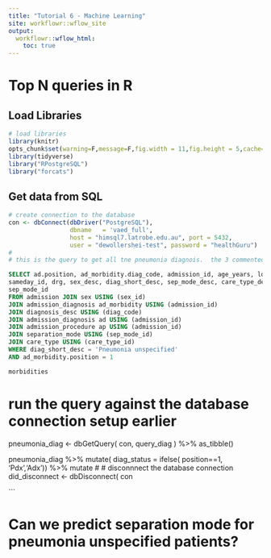 ```yaml
---
title: "Tutorial 6 - Machine Learning"
site: workflowr::wflow_site
output:
  workflowr::wflow_html:
    toc: true
---
```



# Top N queries in R


## Load Libraries


```r

# load libraries
library(knitr)
opts_chunk$set(warning=F,message=F,fig.width = 11,fig.height = 5,cache=F, echo=T)
library(tidyverse)
library("RPostgreSQL")
library("forcats")

```
## Get data from SQL

```r

# create connection to the database
con <- dbConnect(dbDriver("PostgreSQL"),
				 dbname   = 'vaed_full',
				 host = "himsql7.latrobe.edu.au", port = 5432,
				 user = "dewollershei-test", password = "healthGuru")
#
# this is the query to get all tne pneumonia diagnois.  the 3 commented lines would also finn the principal procedure
```

```sql

SELECT ad.position, ad_morbidity.diag_code, admission_id, age_years, los,
sameday_id, drg, sex_desc, diag_short_desc, sep_mode_desc, care_type_desc,
sep_mode_id
FROM admission JOIN sex USING (sex_id)
JOIN admission_diagnosis ad_morbidity USING (admission_id)
JOIN diagnosis_desc USING (diag_code)
JOIN admission_diagnosis ad USING (admission_id)
JOIN admission_procedure ap USING (admission_id)
JOIN separation_mode USING (sep_mode_id)
JOIN care_type USING (care_type_id)
WHERE diag_short_desc = 'Pneumonia unspecified'
AND ad_morbidity.position = 1

```

```r

morbidities

```

#
# run the query against the database connection setup earlier
pneumonia_diag <- dbGetQuery( con, query_diag ) %>%
  as_tibble()

pneumonia_diag %>%
  mutate( diag_status = ifelse( position==1, 'Pdx','Adx')) %>%
  mutate
#
# disconnnect the database connection
did_disconnect <- dbDisconnect( con


```

# Can we predict separation mode for pneumonia unspecified patients?
